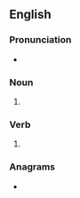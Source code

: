 ==English==

===Pronunciation===
* {{IPA|/pɹɛps/|lang=en}}

===Noun===
{{head|en|noun form}}

# {{plural of|prep|lang=en}}

===Verb===
{{head|en|verb form}}

# {{en-third-person singular of|prep}}

===Anagrams===
* {{anagrams|en|a=epprs|Repps|SPREP|perps|repps}}
